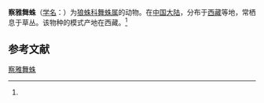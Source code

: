 {{Speciesbox
| name = 察雅舞蛛
| status = 
| status_system = 
| image = 
| genus = Alopecosa
| species = chagyabensis
| authority = (Hu et Li, 1987)<ref name='id13755'>{{cite web| url =http://www.bioinfo.cn/db05/BjdwSpecies.php?action=view&id=13755| title =察雅舞蛛| work =《中国动物物种编目数据库》| publisher =中国科学院微生物研究所| author =中国科学院动物研究所| accessdate =2009-04-28| deadurl =yes| archiveurl =https://web.archive.org/web/20160305103036/http://www.bioinfo.cn/db05/BjdwSpecies.php?action=view&id=13755| archivedate =2016-03-05}}</ref>
}}

'''察雅舞蛛'''（[[学名|学名]]：{{lang|la|''Alopecosa chagyabensis''}}）为[[狼蛛科|狼蛛科]][[舞蛛属|舞蛛属]]的动物。在[[中国大陆|中国大陆]]，分布于[[西藏|西藏]]等地，常栖息于草丛。该物种的模式产地在西藏。<ref name='id13755'/>

== 参考文献 ==
{{reflist}}

{{Wikispecies|Alopecosa chagyabensis}}
{{Taxonbar|from=Q3154630}}

[[Category:舞蛛属|察雅舞蛛]]


{{蜘蛛小作品}}